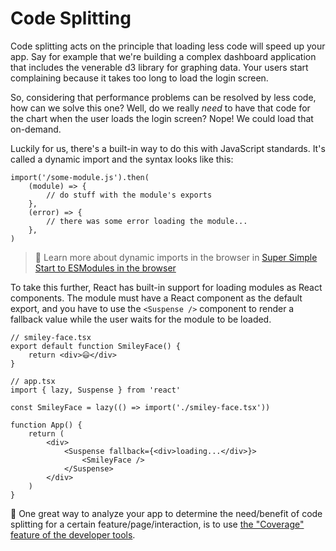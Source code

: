 # Code Splitting

<EpicVideo url="https://www.epicreact.dev/workshops/react-performance/intro-to-code-splitting" />

Code splitting acts on the principle that loading less code will speed up your
app. Say for example that we're building a complex dashboard application that
includes the venerable d3 library for graphing data. Your users start
complaining because it takes too long to load the login screen.

So, considering that performance problems can be resolved by less code, how can we
solve this one? Well, do we really _need_ to have that code for the chart when
the user loads the login screen? Nope! We could load that on-demand.

Luckily for us, there's a built-in way to do this with JavaScript standards.
It's called a dynamic import and the syntax looks like this:

```tsx
import('/some-module.js').then(
	(module) => {
		// do stuff with the module's exports
	},
	(error) => {
		// there was some error loading the module...
	},
)
```

> 📜 Learn more about dynamic imports in the browser in
> [Super Simple Start to ESModules in the browser](https://kentcdodds.com/blog/super-simple-start-to-es-modules-in-the-browser)

To take this further, React has built-in support for loading modules as React
components. The module must have a React component as the default export, and
you have to use the `<Suspense />` component to render a fallback value while
the user waits for the module to be loaded.

```tsx
// smiley-face.tsx
export default function SmileyFace() {
	return <div>😃</div>
}

// app.tsx
import { lazy, Suspense } from 'react'

const SmileyFace = lazy(() => import('./smiley-face.tsx'))

function App() {
	return (
		<div>
			<Suspense fallback={<div>loading...</div>}>
				<SmileyFace />
			</Suspense>
		</div>
	)
}
```

🦉 One great way to analyze your app to determine the need/benefit of code
splitting for a certain feature/page/interaction, is to use
[the "Coverage" feature of the developer tools](https://developer.chrome.com/docs/devtools/coverage).
